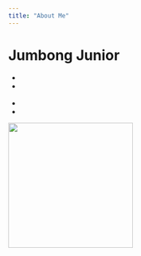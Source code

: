 ```yaml
---
title: "About Me"
---
```


<div class="box">
<h1 style="display: block;">Jumbong Junior</h1>

<div class="container">
<ul>
    <li>  </li>
    <li>  </li>
    <br>
    <li> </li>
    <li> </li>
</ul> 

<img src="illust_graphics.jpg"  style="width: 250px; height: 250px;">
</div>

<h2> </h2>



</div>

